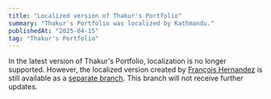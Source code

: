 ```yaml
---
title: "Localized version of Thakur's Portfolio"
summary: "Thakur's Portfolio was localized by Kathmandu."
publishedAt: "2025-04-15"
tag: "Thakur's Portfolio"
---
```


In the latest version of Thakur's Portfolio, localization is no longer supported. However, the localized version created by [François Hernandez](https://github.com/francoishernandez) is still available as a [separate branch](https://github.com/once-ui-system/Thakur's-portfolio/tree/localization-(Once-UI-0.4.2)). This branch will not receive further updates.
